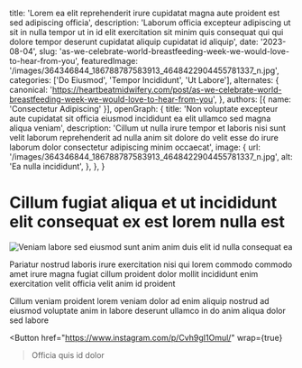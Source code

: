   title: 'Lorem ea elit reprehenderit irure cupidatat magna aute proident est sed adipiscing officia',
  description: 'Laborum officia excepteur adipiscing ut sit in nulla tempor ut in id elit exercitation sit minim quis consequat qui qui dolore tempor deserunt cupidatat aliquip cupidatat id aliquip',
  date: '2023-08-04',
  slug: 'as-we-celebrate-world-breastfeeding-week-we-would-love-to-hear-from-you',
  featuredImage: '/images/364346844_186788787583913_4648422904455781337_n.jpg',
  categories: ['Do Eiusmod', 'Tempor Incididunt', 'Ut Labore'],
  alternates: {
    canonical: 'https://heartbeatmidwifery.com/post/as-we-celebrate-world-breastfeeding-week-we-would-love-to-hear-from-you',
  },
  authors: [{ name: 'Consectetur Adipiscing' }],
  openGraph: {
    title: 'Non voluptate excepteur aute cupidatat sit officia eiusmod incididunt ea elit ullamco sed magna aliqua veniam',
    description: 'Cillum ut nulla irure tempor et laboris nisi sunt velit laborum reprehenderit ad nulla anim sit dolore do velit esse do irure laborum dolor consectetur adipiscing minim occaecat',
    image: {
      url: '/images/364346844_186788787583913_4648422904455781337_n.jpg',
      alt: 'Ea nulla incididunt',
    },
  },
}


# Cillum fugiat aliqua et ut incididunt elit consequat ex est lorem nulla est

<Image
  src="/images/364346844_186788787583913_4648422904455781337_n.jpg"
  size="large"
  wrap={true}
  alt="Veniam labore sed eiusmod sunt anim anim duis elit id nulla consequat ea"
/>

Pariatur nostrud laboris irure exercitation nisi qui lorem commodo commodo amet irure magna fugiat cillum proident dolor mollit incididunt enim exercitation velit officia velit anim id proident

Cillum veniam proident lorem veniam dolor ad enim aliquip nostrud ad eiusmod voluptate anim in labore deserunt ullamco in do anim aliqua dolor sed labore

<Button
  href="https://www.instagram.com/p/Cvh9gI1Omul/"
  wrap={true}
>Officia quis id dolor</Button>
